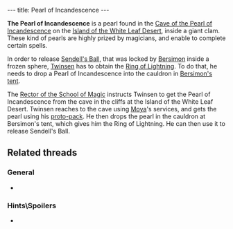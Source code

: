 ---
title: Pearl of Incandescence
---

{{twinsunica import}}{{Infobox Item
 |image=Pearl.gif
 |type=quest
 |critical=yes
 |magical=no
 |unique=yes
 |lba1=
 |lba2=yes
 |upgrades=no
 |rowposition=4
 |columnposition=5
 |effect=none
 |effectamount=
 |purpose=Finish the Lightning Spell
 |combattype=none
 |powerlevel=none
 |rate=none
 |range=none
 |damage=none
}}

'''The Pearl of Incandescence''' is a pearl found in the [[Cave of the Pearl of Incandescence]] on the [[Island of the White Leaf Desert]], inside a giant clam. These kind of pearls are highly prized by magicians, and enable to complete certain spells.

In order to release [[Sendell's Ball]], that was locked by [[Bersimon]] inside a frozen sphere, [[Twinsen]] has to obtain the [[Ring of Lightning]]. To do that, he needs to drop a Pearl of Incandescence into the cauldron in [[Bersimon's tent]].

The [[Rector of the School of Magic]] instructs Twinsen to get the Pearl of Incandescence from the cave in the cliffs at the Island of the White Leaf Desert. Twinsen reaches to the cave using [[Moya]]'s services, and gets the pearl using his [[proto-pack]]. He then drops the pearl in the cauldron at Bersimon's tent, which gives him the Ring of Lightning. He can then use it to release Sendell's Ball.

==Related threads==
===General===
* {{thread|id=11230|title=Inspired by Pearl Bugging}}

===Hints\Spoilers===
* {{thread|id=7399|title=How can I get the parl of incandescence before I get to Zeelich?}}